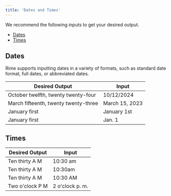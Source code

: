 ```yaml
---
title: 'Dates and Times'
---
```


We recommend the following inputs to get your desired output.
- [Dates](#dates)
- [Times](#times)

## Dates

Rime supports inputting dates in a variety of formats, such as standard date format, full dates, or abbreviated dates.

| Desired Output | Input |
| --- | --- |
| October twelfth, twenty twenty-four | 10/12/2024 |
| March fifteenth, twenty twenty-three | March 15, 2023 |
| January first | January 1st |
| January first | Jan. 1 |

## Times

| Desired Output | Input |
| --- | --- |
| Ten thirty A M | 10:30 am |
| Ten thirty A M | 10:30am |
| Ten thirty A M | 10:30 AM |
| Two o'clock P M | 2 o'clock p. m. |
